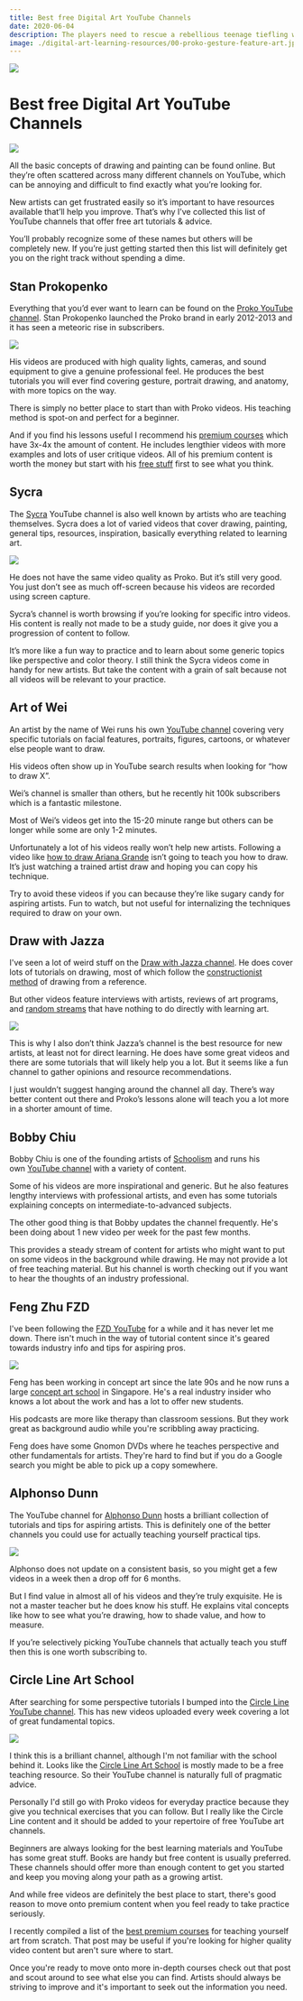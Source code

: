 ```yaml
---
title: Best free Digital Art YouTube Channels
date: 2020-06-04
description: The players need to rescue a rebellious teenage tiefling who was sentenced to life in prison for a petty crime. She is transported to prison by Zeppelin. Players will need to discover the Zeppelin’s schedule and route, steal griffons to chase it and board it, liberate Anabelle, escape and cover their tracks.
image: ./digital-art-learning-resources/00-proko-gesture-feature-art.jpg
---
```


<div  class="header-img"><img src="./digital-art-learning-resources/cover.jpg"></div>


# Best free Digital Art YouTube Channels

<img src="./digital-art-learning-resources/00-proko-gesture-feature-art.jpg">

All the basic concepts of drawing and painting can be found online. But they’re often scattered across many different channels on YouTube, which can be annoying and difficult to find exactly what you’re looking for.

New artists can get frustrated easily so it’s important to have resources available that’ll help you improve. That’s why I’ve collected this list of YouTube channels that offer free art tutorials & advice.

You’ll probably recognize some of these names but others will be completely new. If you’re just getting started then this list will definitely get you on the right track without spending a dime.

## Stan Prokopenko

Everything that you’d ever want to learn can be found on the [Proko YouTube channel](https://www.youtube.com/user/ProkoTV/videos). Stan Prokopenko launched the Proko brand in early 2012-2013 and it has seen a meteoric rise in subscribers.

<img src="./digital-art-learning-resources/00-proko-gesture-feature-art.jpg">

His videos are produced with high quality lights, cameras, and sound equipment to give a genuine professional feel. He produces the best tutorials you will ever find covering gesture, portrait drawing, and anatomy, with more topics on the way.

There is simply no better place to start than with Proko videos. His teaching method is spot-on and perfect for a beginner.

And if you find his lessons useful I recommend his [premium courses](https://conceptartempire.com/out/proko/) which have 3x-4x the amount of content. He includes lengthier videos with more examples and lots of user critique videos. All of his premium content is worth the money but start with his [free stuff](https://www.youtube.com/user/ProkoTV/videos) first to see what you think.


## Sycra
The [Sycra](https://www.youtube.com/user/Sycra/videos) YouTube channel is also well known by artists who are teaching themselves. Sycra does a lot of varied videos that cover drawing, painting, general tips, resources, inspiration, basically everything related to learning art.

<img src="./digital-art-learning-resources/sycra-youtube-art-channel.jpg">

He does not have the same video quality as Proko. But it’s still very good. You just don’t see as much off-screen because his videos are recorded using screen capture.

Sycra’s channel is worth browsing if you’re looking for specific intro videos. His content is really not made to be a study guide, nor does it give you a progression of content to follow.

It’s more like a fun way to practice and to learn about some generic topics like perspective and color theory. I still think the Sycra videos come in handy for new artists. But take the content with a grain of salt because not all videos will be relevant to your practice.



## Art of Wei
An artist by the name of Wei runs his own [YouTube channel](https://www.youtube.com/user/WeiWorks/videos) covering very specific tutorials on facial features, portraits, figures, cartoons, or whatever else people want to draw.

His videos often show up in YouTube search results when looking for “how to draw X”.

Wei’s channel is smaller than others, but he recently hit 100k subscribers which is a fantastic milestone.

Most of Wei’s videos get into the 15-20 minute range but others can be longer while some are only 1-2 minutes.

Unfortunately a lot of his videos really won’t help new artists. Following a video like [how to draw Ariana Grande](https://www.youtube.com/watch?v=XOUVznx4hBE) isn’t going to teach you how to draw. It’s just watching a trained artist draw and hoping you can copy his technique.

Try to avoid these videos if you can because they’re like sugary candy for aspiring artists. Fun to watch, but not useful for internalizing the techniques required to draw on your own.

## Draw with Jazza
I've seen a lot of weird stuff on the [Draw with Jazza channel](https://www.youtube.com/user/DrawWithJazza/videos). He does cover lots of tutorials on drawing, most of which follow the [constructionist method](https://conceptartempire.com/constructionist-vs-realism/) of drawing from a reference.

But other videos feature interviews with artists, reviews of art programs, and [random streams](https://www.youtube.com/watch?v=lLvnQtP3PGU) that have nothing to do directly with learning art.

<img src="./digital-art-learning-resources/draw-jazza-preview-animals.jpg">

This is why I also don’t think Jazza’s channel is the best resource for new artists, at least not for direct learning. He does have some great videos and there are some tutorials that will likely help you a lot. But it seems like a fun channel to gather opinions and resource recommendations.

I just wouldn’t suggest hanging around the channel all day. There’s way better content out there and Proko’s lessons alone will teach you a lot more in a shorter amount of time.


## Bobby Chiu
Bobby Chiu is one of the founding artists of [Schoolism](http://www.schoolism.com/) and runs his own [YouTube channel](https://www.youtube.com/user/digitalbobert/videos) with a variety of content.

Some of his videos are more inspirational and generic. But he also features lengthy interviews with professional artists, and even has some tutorials explaining concepts on intermediate-to-advanced subjects.

The other good thing is that Bobby updates the channel frequently. He's been doing about 1 new video per week for the past few months.

This provides a steady stream of content for artists who might want to put on some videos in the background while drawing. He may not provide a lot of free teaching material. But his channel is worth checking out if you want to hear the thoughts of an industry professional.

## Feng Zhu FZD
I've been following the [FZD YouTube](https://www.youtube.com/user/FZDSCHOOL/videos) for a while and it has never let me down. There isn't much in the way of tutorial content since it's geared towards industry info and tips for aspiring pros.

<img src="./digital-art-learning-resources/fzd-environment-video.jpg">

Feng has been working in concept art since the late 90s and he now runs a large [concept art school](http://fzdschool.com/) in Singapore. He's a real industry insider who knows a lot about the work and has a lot to offer new students.

His podcasts are more like therapy than classroom sessions. But they work great as background audio while you're scribbling away practicing.

Feng does have some Gnomon DVDs where he teaches perspective and other fundamentals for artists. They're hard to find but if you do a Google search you might be able to pick up a copy somewhere.

## Alphonso Dunn
The YouTube channel for [Alphonso Dunn](https://www.youtube.com/user/LighterNoteProd/videos) hosts a brilliant collection of tutorials and tips for aspiring artists. This is definitely one of the better channels you could use for actually teaching yourself practical tips.

<img src="./digital-art-learning-resources/alphonso-dunn-drawing.jpg">

Alphonso does not update on a consistent basis, so you might get a few videos in a week then a drop off for 6 months.

But I find value in almost all of his videos and they’re truly exquisite. He is not a master teacher but he does know his stuff. He explains vital concepts like how to see what you’re drawing, how to shade value, and how to measure.

If you’re selectively picking YouTube channels that actually teach you stuff then this is one worth subscribing to.

## Circle Line Art School
After searching for some perspective tutorials I bumped into the [Circle Line YouTube channel](https://www.youtube.com/user/circlelinemedia/videos). This has new videos uploaded every week covering a lot of great fundamental topics.

<img src="./digital-art-learning-resources/drawing-room-two-point-perspective.jpg">

I think this is a brilliant channel, although I'm not familiar with the school behind it. Looks like the [Circle Line Art School](http://www.circlelineartschool.com/) is mostly made to be a free teaching resource. So their YouTube channel is naturally full of pragmatic advice.

Personally I'd still go with Proko videos for everyday practice because they give you technical exercises that you can follow. But I really like the Circle Line content and it should be added to your repertoire of free YouTube art channels.

Beginners are always looking for the best learning materials and YouTube has some great stuff. Books are handy but free content is usually preferred. These channels should offer more than enough content to get you started and keep you moving along your path as a growing artist.

And while free videos are definitely the best place to start, there's good reason to move onto premium content when you feel ready to take practice seriously.

I recently compiled a list of the [best premium courses](https://conceptartempire.com/top-premium-art-courses/) for teaching yourself art from scratch. That post may be useful if you're looking for higher quality video content but aren't sure where to start.

Once you're ready to move onto more in-depth courses check out that post and scout around to see what else you can find. Artists should always be striving to improve and it's important to seek out the information you need.

